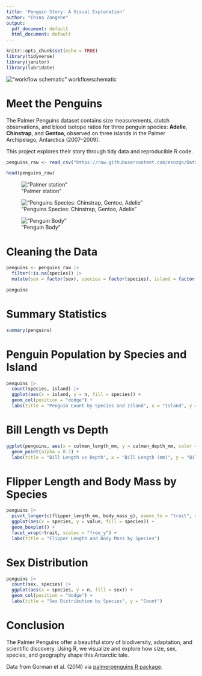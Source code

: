 ```yaml
---
title: 'Penguin Story: A Visual Exploration'
author: "Ehsna Zangene"
output:
  pdf_document: default
  html_document: default
---
```


```r
knitr::opts_chunk$set(echo = TRUE)
library(tidyverse)
library(janitor)
library(lubridate)
```

!["workflow schematic"](../images/workflowschematic.jpeg)
workflowschematic


# Meet the Penguins

The Palmer Penguins dataset contains size measurements, clutch observations, and blood isotope ratios for three penguin species: **Adelie**, **Chinstrap**, and **Gentoo**, observed on three islands in the Palmer Archipelago, Antarctica (2007–2009).

This project explores their story through tidy data and reproducible R code.

```r
penguins_raw <- read_csv("https://raw.githubusercontent.com/esnzgn/DataViz-R-Course/main/data/penguins_raw.csv") |> clean_names()

head(penguins_raw)
```

!["Palmer station"](../images/antarctica-map.png)

!["Penguins Species: Chinstrap, Gentoo, Adelie"](../images/penguins.jpg)

!["Penguin Body"](../images/penguins_body.jpg)

# Cleaning the Data

```r
penguins <- penguins_raw |> 
  filter(!is.na(species)) |> 
  mutate(sex = factor(sex), species = factor(species), island = factor(island))

penguins
```

# Summary Statistics

```r
summary(penguins)
```

# Penguin Population by Species and Island

```r
penguins |> 
  count(species, island) |> 
  ggplot(aes(x = island, y = n, fill = species)) +
  geom_col(position = "dodge") +
  labs(title = "Penguin Count by Species and Island", x = "Island", y = "Count")
```

# Bill Length vs Depth

```r
ggplot(penguins, aes(x = culmen_length_mm, y = culmen_depth_mm, color = species, shape = sex)) +
  geom_point(alpha = 0.7) +
  labs(title = "Bill Length vs Depth", x = "Bill Length (mm)", y = "Bill Depth (mm)")
```

# Flipper Length and Body Mass by Species

```r
penguins |> 
  pivot_longer(c(flipper_length_mm, body_mass_g), names_to = "trait", values_to = "value") |> 
  ggplot(aes(x = species, y = value, fill = species)) +
  geom_boxplot() +
  facet_wrap(~trait, scales = "free_y") +
  labs(title = "Flipper Length and Body Mass by Species")
```

# Sex Distribution

```r
penguins |> 
  count(sex, species) |> 
  ggplot(aes(x = species, y = n, fill = sex)) +
  geom_col(position = "dodge") +
  labs(title = "Sex Distribution by Species", y = "Count")
```

# Conclusion

The Palmer Penguins offer a beautiful story of biodiversity, adaptation, and scientific discovery. Using R, we visualize and explore how size, sex, species, and geography shape this Antarctic tale.

Data from Gorman et al. (2014) via [palmerpenguins R package](https://journal.r-project.org/articles/RJ-2022-020/RJ-2022-020.pdf).
